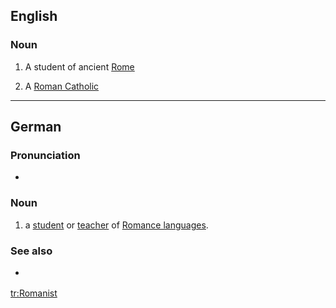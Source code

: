 ==English==

===Noun===
{{en-noun}}

# A student of ancient [[Rome]]
# {{informal}} A [[Roman Catholic]]

----

==German==

===Pronunciation===
* {{IPA|/romaˈnɪst/|lang=de}}

===Noun===
{{de-noun-m|genitive=Romanisten|plural=Romanisten}}

# a [[student]] or [[teacher]] of [[Romance language]]s.

===See also===
* {{l|de|Romanistin}} {{f}}

[[tr:Romanist]]